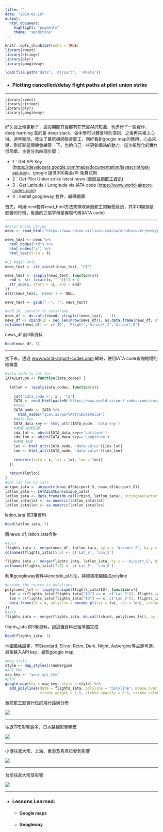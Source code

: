 ```yaml
---
title: ""
date: "2019-02-19"
output: 
  html_document:
    highlight: "pygments"
    theme: "sandstone"
---
```


```r
knitr::opts_chunk$set(echo = TRUE)
library(rvest)
library(stringr)
library(plyr)
library(googleway)

load(file.path("data", 'Airport', '.RData'))
```

* ### Plotting cancelled/delay flight paths at pilot union strike

***

    library(rvest)
    library(stringr)
    library(plyr)
    library(googleway)
    
***

好久沒上傳更新了，這段期間其實都有在充實AI的知識，也進行了一些實作，deep learning 真的是 deep stack，做中學可以體會特別深刻，之後再來補上心得。過年期間，發生了華航機師聯合罷工，剛好看到google map的應用，心血來潮、剛好趁這個機會練習一下，也給自己一些更新網站的動力。這次視覺化的實作很簡單，主要分為四個步驟：

  + 1：Get API Key (<a href='https://developers.google.com/maps/documentation/javascript/get-api-key' target="_blank">https://developers.google.com/maps/documentation/javascript/get-api-key</a>)，google 提供300美金/年 免費試用
  + 2：Get Pilot Union strike latest news (<a href='https://www.china-airlines.com/au/en/discover/news/press-release/announcement' target="_blank">華航官網罷工資訊</a>)
  + 3：Get Latitude / Longitude via IATA code (<a href='https://www.world-airport-codes.com' target="_blank">https://www.world-airport-codes.com</a>)
  + 4：Install googleway 套件，編碼繪圖

首先，利用rvest套件read_html方法來擷取華航罷工的新聞資訊，其中CI開頭是影響的行班，後面的三個字母是機場代碼(IATA code)

***

```r

#Pilot Union strike
news <- read_html('https://www.china-airlines.com/au/en/discover/news/press-release/announcement')

news_text <- news %>%
  html_nodes("td") %>%
  html_nodes("p") %>%
  html_text(trim = T)

#CI begin only
news_text <- str_subset(news_text, "CI")

news_text <- sapply(news_text, function(x){
  end <- str_locate(x, "-")[1] + 4
  str_sub(x, start = 1L, end = end)
})
attr(news_text, 'names') <- NULL

news_text <- gsub(" -", "", news_text)

#add ID, convert to dataframe
news_df <- do.call(rbind, strsplit(news_text, ' '))
news_df <- cbind(ID = seq_len(nrow(news_df)), as.data.frame(news_df, stringsAsFactors  =FALSE))
colnames(news_df) <- c('ID', 'Flight','Airport_S','Airport_E')
```

news_df 前3筆資料

```r
head(news_df, 3)
```
***

接下來，透過 <a href='https://www.world-airport-codes.com' target="_blank">www.world-airport-codes.com</a> 網站，使用IATA code查詢機場的經緯度

```r

#iata code to lat lon
IATA2LatLon <- function(iata_codes) {
  
  latlon <- lapply(iata_codes, function(x){
    
    cat('iata_code =', x , '\n')
    IATA <- read_html(paste0('https://www.world-airport-codes.com/search/?s=', x))
    #node
    IATA_node <- IATA %>%
      html_nodes("span.airportAttributeValue")
    #data-key
    IATA_data_key <- html_attr(IATA_node, 'data-key')
    #緯度,經度位置
    idx_lat <- which(IATA_data_key=='Latitude')
    idx_lon <- which(IATA_data_key=='Longitude')
    #緯度,經度
    lat <- html_attr(IATA_node, 'data-value')[idx_lat]
    lon <- html_attr(IATA_node, 'data-value')[idx_lon]
    
    return(c(iata = x, lat = lat, lon = lon))
  })
  
  return(latlon)
}
#get lat lon by iata
unique_iata <- unique(c(news_df$Airport_S, news_df$Airport_E))
latlon_iata <- IATA2LatLon(unique_iata)
latlon_iata <- data.frame(do.call(rbind, latlon_iata), stringsAsFactors = FALSE)
latlon_iata$lat <- as.numeric(latlon_iata$lat)
latlon_iata$lon <- as.numeric(latlon_iata$lon)
```

latlon_iata 前3筆資料

```r
head(latlon_iata, 3)
```

將news_df, latlon_iata合併

```r

#join
flights_iata <- merge(news_df, latlon_iata, by.x = 'Airport_S', by.y = 'iata')
colnames(flights_iata)[5:6] <- c('Lat_S', 'Lon_S')

flights_iata <- merge(flights_iata, latlon_iata, by.x = 'Airport_E', by.y = 'iata')
colnames(flights_iata)[7:8] <- c('Lat_E', 'Lon_E')
```

利用googleway套件中encode_pl方法，將經緯度編碼成polyline

```r
#encode the routes as polylines
polylines_lst <- lapply(unique(flights_iata$ID), function(x){
  lat = c(flights_iata[flights_iata["ID"] == x, c("Lat_S")], flights_iata[flights_iata["ID"] == x, c("Lat_E")])
  lon = c(flights_iata[flights_iata["ID"] == x, c("Lon_S")], flights_iata[flights_iata["ID"] == x, c("Lon_E")])
  data.frame(id = x, polyline = encode_pl(lat = lat, lon = lon), stringsAsFactors = FALSE)
})
#join
flights_iata <- merge(flights_iata, do.call(rbind, polylines_lst), by.x = 'ID', by.y = "id")
```

flights_iata 前3筆資料，到這裡資料已經準備完成 

```r
head(flights_iata, 3)
```

地圖風格設定，有Standard, Silver, Retro, Dark, Night, Aubergine等主題可選。最後輸入API key，繪製google map

```r
#map style
style <- map_styles()$aubergine
#API key
map_key <- "your_api_key"
#plot
google_map(key = map_key, style = style) %>%
  add_polylines(data = flights_iata, polyline = "polyline", mouse_over_group = "Airport_S",
                stroke_weight = 1.5, stroke_opacity = 0.5, stroke_colour = "#FF99FF")
```


華航罷工影響行班的飛行路線分佈

![](data/Airport/flight_1.png)

***

往返TPE影響最多，日本路線影響頻繁

![](data/Airport/flight_2.png)

***

小港往返大阪、上海、香港及馬尼拉受到影響

![](data/Airport/flight_3.png)

***

台南往返大阪受影響

![](data/Airport/flight_4.png)


***

* ### Lessons Learned:
    + #### Google maps
    + #### Googleway
